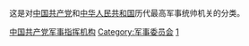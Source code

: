 {{Catmore|中央军事委员会}}

这是对[[中国共产党|中国共产党]]和[[中华人民共和国|中华人民共和国]]历代最高军事统帅机关的分类。


[[Category:中国共产党军事指挥机构|]]
[[Category:军事委员会|Category:军事委员会]]
[[Category:中华人民共和国军事编制单位|1]]